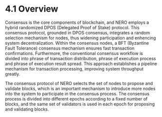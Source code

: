 # 4.1 Overview

Consensus is the core components of blockchain, and NERO employs a hybrid randomized DPOS (Delegated Proof of Stake) protocol. This consensus protocol, grounded in DPOS consensus, integrates a random selection mechanism for nodes, thus widening participation and enhencing system decentralization. Within the consensus nodes, a BFT (Byzantine Fault Tolerance) consensus mechanism ensures fast transaction confirmations. Furthermore, the conventional consensus workflow is divided into phrase of transaction distribution, phrase of execution process and phrase of execution result spread. This approach establishes a pipeline mechanism for transaction processing, improving system throughput greatly.

The consensus protocol of NERO selects the set of nodes to propose and validate blocks, which is an important mechanism to introduce more nodes into the system to participate in the consensus process. The consensus process is divided into different epochs according to a fixed number of blocks, and the same set of validators is used in each epoch for proposing and validating blocks.